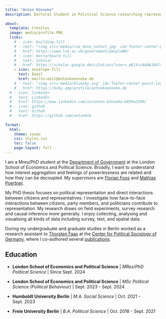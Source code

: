 ```yaml
---
title: "Anton Könneke"
description: Doctoral Student in Political Science researching representation and mobilisation at the London School of Economics and Political Science.
 
about:
  template: trestles
  image: media/profile.PNG
  links:
    # - icon: building-fill
    # - text: "<img src='media/lse_mono_notext.jpg' id='footer-center-posit-logo' style='height:15px; opacity: 0.75;'  about-link-text='LSE'>&nbsp; Website"
    #   href: https://www.lse.ac.uk/government/people#Kr
    # - icon: mortarboard-fill
    #   text: Scholar
    #   href: https://scholar.google.de/citations?user=_mEiVscAAAAJ&hl=de
    - icon: envelope-fill
      text: Email
      href: mailto:mail@antonkoenneke.de
    # - text: "<img src='media/bluesky.svg' id='footer-center-posit-logo' style='height:20px; opacity: 0.6;' about-link-text='Bluesky'>&nbsp; Bluesky"
    #   href: https://bsky.app/profile/antonkoenneke.de
  # - icon: linkedin
  #   text: LinkedIn
  #   href: https://www.linkedin.com/in/anton-könneke-6850a2290/
  # - icon: github
  #   text: Github
  #   href: https://github.com/antonknk
      
format:
  html:
    theme: cosmo
    css: styles.css
    toc: false
    page-layout: full
---
```


::: {#hero-heading}
I am a Mres/PhD student at the [Department of Government](https://www.lse.ac.uk/government) at the London School of Economics and Political Science. Broadly, I want to understand how interest aggregation and feelings of powerlessness are related and how they can be decoupled. My supervisors are [Florian Foos](https://www.lse.ac.uk/government/people/academic-staff/florian-foos) and [Mathias Poertner](https://www.lse.ac.uk/government/people/academic-staff/mathias-poertner).

My PhD thesis focuses on political representation and direct interactions between citizens and representatives. I investigate how face-to-face interactions between citizens, party members, and politicians contribute to representation. My research draws on field experiments, survey research and causal inference more generally. I enjoy collecting, analysing and visualising all kinds of data including survey, text, and spatial data.

During my undergraduate and graduate studies in Berlin worked as a research assistant to [Thorsten Faas](https://www.polsoz.fu-berlin.de/en/polwiss/forschung/systeme/empsoz/team/Faas.html) at the [Center for Political Sociology of Germany](https://www.polsoz.fu-berlin.de/en/polwiss/forschung/systeme/empsoz/index.html), where I co-authored several [publications](publications.qmd).
:::

## Education

-   **London School of Economics and Political Science** \| *MRes/PhD Political Science* \| Since Sept. 2024

-   **London School of Economics and Political Science** \| *MSc Political Science (Political Behaviour)* \| Sept. 2023 - Sept. 2024

-   **Humboldt University Berlin** \| *M.A. Social Science* \| Oct. 2021 - Sept. 2023

-   **Freie University Berlin** \| *B.A. Political Science* \| Oct. 2018 - Sept. 2021
